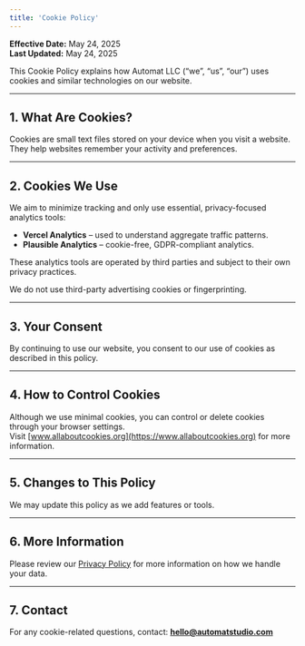 ```yaml
---
title: 'Cookie Policy'
---
```


**Effective Date:** May 24, 2025  
**Last Updated:** May 24, 2025

This Cookie Policy explains how Automat LLC (“we”, “us”, “our”) uses cookies and similar technologies on our website.

---

## 1. What Are Cookies?

Cookies are small text files stored on your device when you visit a website. They help websites remember your activity and preferences.

---

## 2. Cookies We Use

We aim to minimize tracking and only use essential, privacy-focused analytics tools:

- **Vercel Analytics** – used to understand aggregate traffic patterns.
- **Plausible Analytics** – cookie-free, GDPR-compliant analytics.

These analytics tools are operated by third parties and subject to their own privacy practices.

We do not use third-party advertising cookies or fingerprinting.

---

## 3. Your Consent

By continuing to use our website, you consent to our use of cookies as described in this policy.

---

## 4. How to Control Cookies

Although we use minimal cookies, you can control or delete cookies through your browser settings.  
Visit [www.allaboutcookies.org](https://www.allaboutcookies.org) for more information.

---

## 5. Changes to This Policy

We may update this policy as we add features or tools.

---

## 6. More Information

Please review our [Privacy Policy](../privacy-policy) for more information on how we handle your data.

---

## 7. Contact

For any cookie-related questions, contact: **hello@automatstudio.com**
